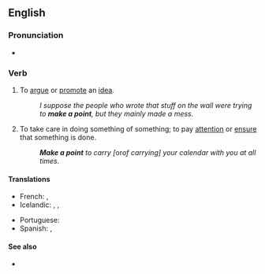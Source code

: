 ==English==

===Pronunciation===
* {{audio|en|En-au-make a point.ogg|Audio (AU)}}

===Verb===
{{en-verb|makes a point|making a point|made a point}}

# {{lb|en|idiomatic}} To [[argue]] or [[promote]] an [[idea]].
#: ''I suppose the people who wrote that stuff on the wall were trying to '''make a point''', but they mainly made a mess.''
#: {{syn|en|[[make]] [[a]] [[statement]]}}
# {{lb|en|idiomatic}} To take care in doing something of something; to pay [[attention]] or [[ensure]] that something is done.
#: '''''Make a point''' to carry [''or'' of carrying] your calendar with you at all times.''

====Translations====
{{trans-top|to take care in doing something of something}}
* French: {{t|fr|mettre un point d'honneur à}}, {{t+|fr|se faire un point d'honneur de}}
* Icelandic: {{t|is|standa fast á}}, {{t|is|leggja áherslu á}}, {{t|is|hafa fyrir reglu}}
{{trans-mid}}
* Portuguese: {{t|pt|fazer questão}}
* Spanish: {{t|es|procurar hacer algo}}, {{t|es|asegurarse de hacer algo}}
{{trans-bottom}}

====See also====
* {{l|en|case in point}}